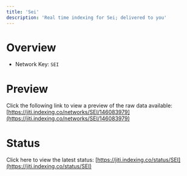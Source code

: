 ```yaml
---
title: 'Sei'
description: 'Real time indexing for Sei; delivered to you'
---
```


# Overview
- Network Key: `SEI`

# Preview
Click the following link to view a preview of the raw data available: [https://jiti.indexing.co/networks/SEI/146083979](https://jiti.indexing.co/networks/SEI/146083979)

# Status
Click here to view the latest status: [https://jiti.indexing.co/status/SEI](https://jiti.indexing.co/status/SEI)

